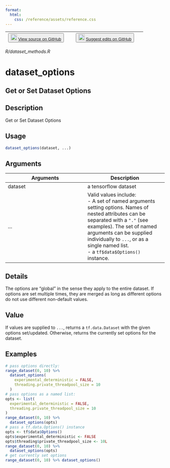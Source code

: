 ```yaml
---
format:
  html:
    css: /reference/assets/reference.css
---
```


| <button class="button"> ![](/reference/assets/GitHub-Mark-32px.png){width="20"} [View source on GitHub](https://github.com/rstudio/tfdatasets//blob/main/R/dataset_methods.R) </button> | <button class="button"> ![](/reference/assets/GitHub-Mark-32px.png){width="20"} [Suggest edits on GitHub](https://github.com/rstudio/tfdatasets//edit/main/R/dataset_methods.R) </button> |
|:------------------------------:|:--------------------------------------:|

*R/dataset_methods.R*

# dataset_options

## Get or Set Dataset Options

## Description
Get or Set Dataset Options 


## Usage
```r
dataset_options(dataset, ...) 
```

## Arguments
|Arguments|Description|
|---|---|
| dataset | a tensorflow dataset |
| ... | Valid values include: <br>- A set of named arguments setting options. Names of nested attributes can be separated with a `"."` (see examples). The set of named arguments can be supplied individually to `...`, or as a single named list. <br>- a `tf$data$Options()` instance.  |

## Details
The options are "global" in the sense they apply to the entire dataset. If options are set multiple times, they are merged as long as different options do not use different non-default values. 


## Value
If values are supplied to `...`, returns a `tf.data.Dataset` with the given options set/updated. Otherwise, returns the currently set options for the dataset. 


## Examples
```r
# pass options directly: 
range_dataset(0, 10) %>% 
  dataset_options( 
    experimental_deterministic = FALSE, 
    threading.private_threadpool_size = 10 
  ) 
# pass options as a named list: 
opts <- list( 
  experimental_deterministic = FALSE, 
  threading.private_threadpool_size = 10 
) 
range_dataset(0, 10) %>% 
  dataset_options(opts) 
# pass a tf.data.Options() instance 
opts <- tf$data$Options() 
opts$experimental_deterministic <- FALSE 
opts$threading$private_threadpool_size <- 10L 
range_dataset(0, 10) %>% 
  dataset_options(opts) 
# get currently set options 
range_dataset(0, 10) %>% dataset_options() 
```


